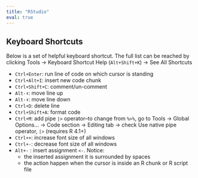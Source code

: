 ```yaml
---
title: "RStudio"
eval: true
---
```


## Keyboard Shortcuts

Below is a set of helpful keyboard shortcut. The full list can be reached by clicking Tools -\> Keyboard Shortcut Help (`Alt+Shift+K`) -\> See All Shortcuts

-   `Ctrl+Enter`: run line of code on which cursor is standing
-   `Ctrl+Alt+I`: insert new code chunk
-   `Ctrl+Shift+C`: comment/un-comment
-   `Alt-⬆️`: move line up
-   `Alt-⬇️️`: move line down
-   `Ctrl+D`: delete line
-   `Ctrl+Shift+A`: format code
-   `Ctrl+M`: add pipe `|>` operator--to change from `%>%`, go to Tools -\> Global Options... -\> Code section -\> Editing tab -\> check Use native pipe operator, `|>` (requires R 4.1+)
-   `Ctrl++`: increase font size of all windows
-   `Ctrl+-`: decrease font size of all windows
-   `Alt+-` : insert assignment `<-`. Notice:
    -   the inserted assignment it is surrounded by spaces
    -   the action happen when the cursor is inside an R chunk or R script file

